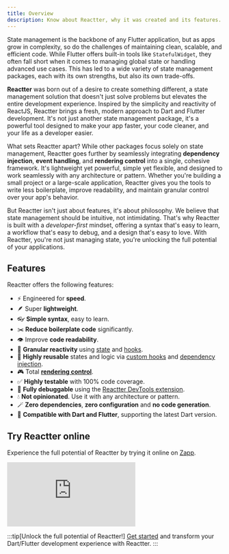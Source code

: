 ```yaml
---
title: Overview
description: Know about Reactter, why it was created and its features.
---
```


State management is the backbone of any Flutter application, but as apps grow in complexity, so do the challenges of maintaining clean, scalable, and efficient code.
While Flutter offers built-in tools like <HT>`StatefulWidget`</HT>, they often fall short when it comes to managing global state or handling advanced use cases.
This has led to a wide variety of state management packages, each with its own strengths, but also its own trade-offs.

**Reactter** was born out of a desire to create something different, a state management solution that doesn't just solve problems but elevates the entire development experience.
Inspired by the simplicity and reactivity of ReactJS, Reactter brings a fresh, modern approach to Dart and Flutter development.
It's not just another state management package, it's a powerful tool designed to make your app faster, your code cleaner, and your life as a developer easier.

What sets Reactter apart? While other packages focus solely on state management, Reactter goes further by seamlessly integrating **dependency injection**, **event handling**, and **rendering control** into a single, cohesive framework.
It's lightweight yet powerful, simple yet flexible, and designed to work seamlessly with any architecture or pattern.
Whether you're building a small project or a large-scale application, Reactter gives you the tools to write less boilerplate, improve readability, and maintain granular control over your app's behavior.

But Reactter isn't just about features, it's about philosophy.
We believe that state management should be intuitive, not intimidating.
That's why Reactter is built with a *developer-first* mindset, offering a syntax that's easy to learn, a workflow that's easy to debug, and a design that's easy to love.
With Reactter, you're not just managing state, you're unlocking the full potential of your applications.

## Features

Reactter offers the following features:

- ⚡️ Engineered for **speed**.
- 🪶 Super **lightweight**.
- 👓 **Simple syntax**, easy to learn.
- ✂️ **Reduce boilerplate code** significantly.
- 👁️ Improve **code readability**.
- 🚀 **Granular reactivity** using [state](/reactter/core_concepts/state_management/#state) and [hooks](/reactter/core_concepts/hooks).
- 🧩 **Highly reusable** states and logic via [custom hooks](/reactter/core_concepts/hooks/#custom-hook) and [dependency injection](/reactter/core_concepts/dependency_injection/).
- 🎮 Total [**rendering control**](/reactter/core_concepts/rendering_control).
- ✅ **Highly testable** with 100% code coverage.
- 🐞 **Fully debuggable** using the [Reactter DevTools extension](/reactter/devtools_extension).
- 💧 **Not opinionated**. Use it with any architecture or pattern.
- 🪄 **Zero dependencies**, **zero configuration** and **no code generation**.
- 💙 **Compatible with Dart and Flutter**, supporting the latest Dart version.

## Try Reactter online

Experience the full potential of Reactter by trying it online on <a href="https://zapp.run/pub/flutter_reactter" target="_blank">Zapp</a>.

<iframe src="https://zapp.run/edit/zb1u606l7b1u7?theme=dark&lazy=false" class="w-full !h-[600px]" style="border: 0; overflow: hidden;"></iframe>

:::tip[Unlock the full potential of Reactter!]
  [Get started](/reactter/guides/getting_started) and transform your Dart/Flutter development experience with Reactter.
:::